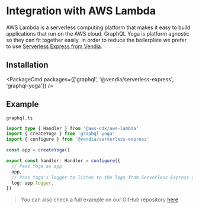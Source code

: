 
# Integration with AWS Lambda

AWS Lambda is a serverless computing platform that makes it easy to build applications that run on the AWS cloud. GraphQL Yoga is platform agnostic so they can fit together easily.
In order to reduce the boilerplate we prefer to use [Serverless Express from Vendia](https://github.com/vendia/serverless-express).

## Installation

<PackageCmd
  packages={['graphql', '@vendia/serverless-express', 'graphql-yoga']}
/>

## Example

`graphql.ts`

```ts
import type { Handler } from '@aws-cdk/aws-lambda'
import { createYoga } from 'graphql-yoga'
import { configure } from '@vendia/serverless-express'

const app = createYoga()

export const handler: Handler = configure({
  // Pass Yoga as app
  app,
  // Pass Yoga's logger to listen to the logs from Serverless Express as well
  log: app.logger,
})
```

> You can also check a full example on our GitHub repository [here](https://github.com/dotansimha/graphql-yoga/tree/v3/examples/aws-lambda)
